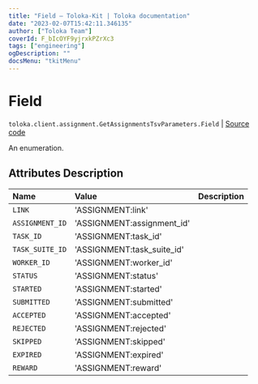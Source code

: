 ```yaml
---
title: "Field — Toloka-Kit | Toloka documentation"
date: "2023-02-07T15:42:11.346135"
author: ["Toloka Team"]
coverId: F_bIcOYF9yjrxkPZrXc3
tags: ["engineering"]
ogDescription: ""
docsMenu: "tkitMenu"
---
```


# Field
`toloka.client.assignment.GetAssignmentsTsvParameters.Field` | [Source code](https://github.com/Toloka/toloka-kit/blob/v1.1.3/src/client/assignment.py#L147)

An enumeration.

## Attributes Description

| Name | Value | Description |
| :------| :-----------| :----------|
`LINK`|'ASSIGNMENT:link'|
`ASSIGNMENT_ID`|'ASSIGNMENT:assignment_id'|
`TASK_ID`|'ASSIGNMENT:task_id'|
`TASK_SUITE_ID`|'ASSIGNMENT:task_suite_id'|
`WORKER_ID`|'ASSIGNMENT:worker_id'|
`STATUS`|'ASSIGNMENT:status'|
`STARTED`|'ASSIGNMENT:started'|
`SUBMITTED`|'ASSIGNMENT:submitted'|
`ACCEPTED`|'ASSIGNMENT:accepted'|
`REJECTED`|'ASSIGNMENT:rejected'|
`SKIPPED`|'ASSIGNMENT:skipped'|
`EXPIRED`|'ASSIGNMENT:expired'|
`REWARD`|'ASSIGNMENT:reward'|